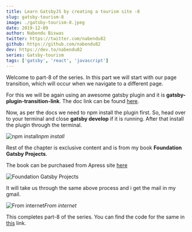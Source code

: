```yaml
---
title: Learn GatsbyJS by creating a tourism site -8
slug: gatsby-tourism-8
image: ./gatsby-tourism-8.jpeg
date: 2019-12-09
author: Nabendu Biswas
twitter: https://twitter.com/nabendu82
github: https://github.com/nabendu82
dev: https://dev.to/nabendu82
series: Gatsby-tourism
tags: ['gatsby', 'react', 'javascript']
---
```


Welcome to part-8 of the series. In this part we will start with our page transition, which will occur when we navigate to a different page.

For this we will be again using an awesome gatsby plugin and it is **gatsby-plugin-transition-link**. The doc link can be found [here](https://transitionlink.tylerbarnes.ca/docs/).

Now, as per the docs we need to npm install the plugin first. So, head over to your terminal and close **gatsby develop** if it is running. After that install the plugin through the terminal.

![npm install](https://ik.imagekit.io/thewebdev/GatsbyTourism/8/1_4zK5sxT0iq.png)*npm install*

Rest of the chapter is exclusive content and is from my book **Foundation Gatsby Projects**.

The book can be purchased from Apress site <a href="https://www.apress.com/in/book/9781484265574" target="_blank" rel="noopener noreferrer">here</a>




<div className={styles.image__small}>

![Foundation Gatsby Projects](https://res.cloudinary.com/dxkxvfo2o/image/upload/v1609570264/Foundation_Gatsby_zilffx.jpg)

</div>

It will take us through the same above process and i get the mail in my gmail.

![From internet](https://ik.imagekit.io/thewebdev/GatsbyTourism/8/20_4glQ0jM9Vq.png)*From internet*

This completes part-8 of the series. You can find the code for the same in [this](https://github.com/nabendu82/gatsbyTourism) link.


